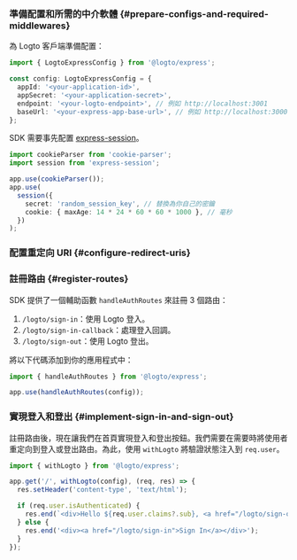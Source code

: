 
### 準備配置和所需的中介軟體 \{#prepare-configs-and-required-middlewares}

為 Logto 客戶端準備配置：

```ts title="app.ts"
import { LogtoExpressConfig } from '@logto/express';

const config: LogtoExpressConfig = {
  appId: '<your-application-id>',
  appSecret: '<your-application-secret>',
  endpoint: '<your-logto-endpoint>', // 例如 http://localhost:3001
  baseUrl: '<your-express-app-base-url>', // 例如 http://localhost:3000
};
```

SDK 需要事先配置 [express-session](https://www.npmjs.com/package/express-session)。

```ts title="app.ts"
import cookieParser from 'cookie-parser';
import session from 'express-session';

app.use(cookieParser());
app.use(
  session({
    secret: 'random_session_key', // 替換為你自己的密鑰
    cookie: { maxAge: 14 * 24 * 60 * 60 * 1000 }, // 毫秒
  })
);
```

### 配置重定向 URI \{#configure-redirect-uris}

<SignInFlowSummary />

<AssumingUrl />

<WebConfigureRedirectUris />

### 註冊路由 \{#register-routes}

SDK 提供了一個輔助函數 `handleAuthRoutes` 來註冊 3 個路由：

1. `/logto/sign-in`：使用 Logto 登入。
2. `/logto/sign-in-callback`：處理登入回調。
3. `/logto/sign-out`：使用 Logto 登出。

將以下代碼添加到你的應用程式中：

```ts title="app.ts"
import { handleAuthRoutes } from '@logto/express';

app.use(handleAuthRoutes(config));
```

### 實現登入和登出 \{#implement-sign-in-and-sign-out}

註冊路由後，現在讓我們在首頁實現登入和登出按鈕。我們需要在需要時將使用者重定向到登入或登出路由。為此，使用 `withLogto` 將驗證狀態注入到 `req.user`。

```ts title="app.ts"
import { withLogto } from '@logto/express';

app.get('/', withLogto(config), (req, res) => {
  res.setHeader('content-type', 'text/html');

  if (req.user.isAuthenticated) {
    res.end(`<div>Hello ${req.user.claims?.sub}, <a href="/logto/sign-out">Sign Out</a></div>`);
  } else {
    res.end('<div><a href="/logto/sign-in">Sign In</a></div>');
  }
});
```

<Checkpoint />
